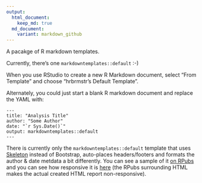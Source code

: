 ```yaml
---
output:
  html_document:
    keep_md: true
  md_document:
    variant: markdown_github
---
```

A pacakge of R markdown templates.

Currently, there's one `markdowntemplates::default` :-)

When you use RStudio to create a new R Markdown document, select "From Template" and
choose "hrbrmstr's Default Template". 

Alternately, you could just start a blank R markdown document and replace the YAML with:

    ---
    title: "Analysis Title"
    author: "Some Author"
    date: "`r Sys.Date()`"
    output: markdowntemplates::default
    ---
    
There is currently only the `markdowntemplates::default` template that uses [Skeleton](http://getskeleton.com) instead of Bootstrap, auto-places headers/footers and formats the author & date metdata a bit differently. You can see a sample of it [on RPubs](http://rpubs.com/hrbrmstr/dissolvingpolygons) and you can see how responsive it is [here](http://rud.is/projects/dissolving_polygons.html) (the RPubs surrounding HTML makes the actual created HTML report non-responsive).
